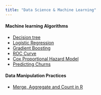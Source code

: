 ```yaml
---
title: "Data Science & Machine Learning"
---
```

    

#### Machine learning Algorithms 

* [Decision tree](decisionTree.html)    
* [Logistic Regression](LogisticRegression.html)  
* [Gradient Boosting](GradientBoosting.html) 
* [ROC Curve](ROC.html) 
* [Cox Proportional Hazard Model](CoxPH.html) 
* [Predicting Churns](Churn.html)  

#### Data Manipulation Practices

* [Merge, Aggregate and Count in R](mergeAggregateCount.html)    

